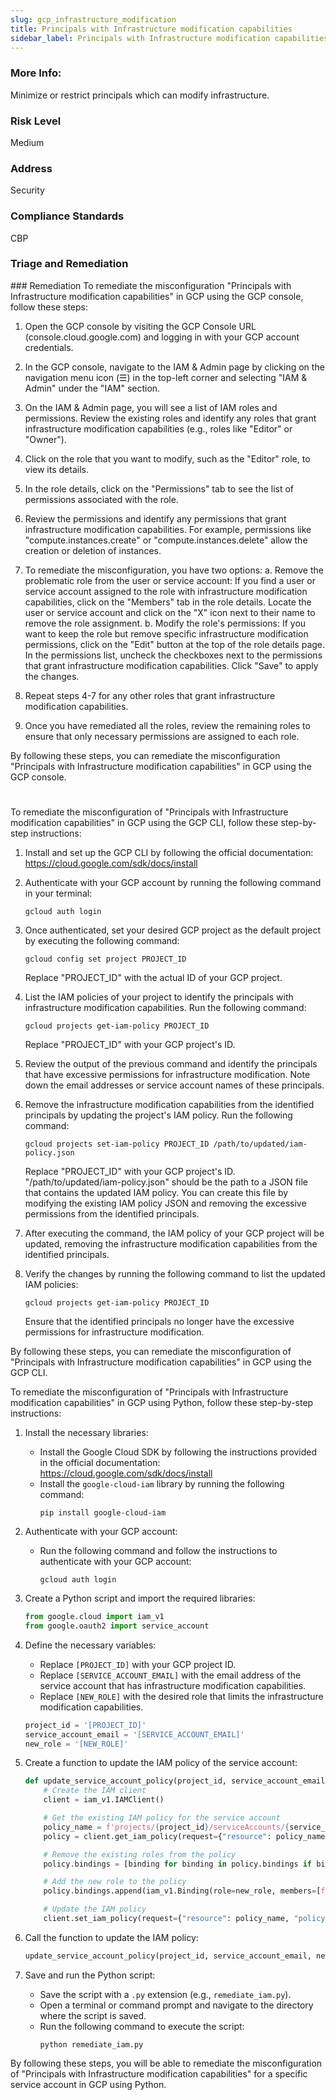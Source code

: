 ```yaml
---
slug: gcp_infrastructure_modification
title: Principals with Infrastructure modification capabilities
sidebar_label: Principals with Infrastructure modification capabilities
---
```


### More Info:

Minimize or restrict principals which can modify infrastructure.

### Risk Level

Medium

### Address

Security

### Compliance Standards

CBP

### Triage and Remediation
<Tabs>
<Tab title='Remediation'>
### Remediation

<AccordionGroup>
<Accordion title='Using Console' defaultOpen='true'>
To remediate the misconfiguration "Principals with Infrastructure modification capabilities" in GCP using the GCP console, follow these steps:

1. Open the GCP console by visiting the GCP Console URL (console.cloud.google.com) and logging in with your GCP account credentials.

2. In the GCP console, navigate to the IAM & Admin page by clicking on the navigation menu icon (☰) in the top-left corner and selecting "IAM & Admin" under the "IAM" section.

3. On the IAM & Admin page, you will see a list of IAM roles and permissions. Review the existing roles and identify any roles that grant infrastructure modification capabilities (e.g., roles like "Editor" or "Owner").

4. Click on the role that you want to modify, such as the "Editor" role, to view its details.

5. In the role details, click on the "Permissions" tab to see the list of permissions associated with the role.

6. Review the permissions and identify any permissions that grant infrastructure modification capabilities. For example, permissions like "compute.instances.create" or "compute.instances.delete" allow the creation or deletion of instances.

7. To remediate the misconfiguration, you have two options:
   a. Remove the problematic role from the user or service account: If you find a user or service account assigned to the role with infrastructure modification capabilities, click on the "Members" tab in the role details. Locate the user or service account and click on the "X" icon next to their name to remove the role assignment.
   b. Modify the role's permissions: If you want to keep the role but remove specific infrastructure modification permissions, click on the "Edit" button at the top of the role details page. In the permissions list, uncheck the checkboxes next to the permissions that grant infrastructure modification capabilities. Click "Save" to apply the changes.

8. Repeat steps 4-7 for any other roles that grant infrastructure modification capabilities.

9. Once you have remediated all the roles, review the remaining roles to ensure that only necessary permissions are assigned to each role.

By following these steps, you can remediate the misconfiguration "Principals with Infrastructure modification capabilities" in GCP using the GCP console.

#
</Accordion>

<Accordion title='Using CLI'>
To remediate the misconfiguration of "Principals with Infrastructure modification capabilities" in GCP using the GCP CLI, follow these step-by-step instructions:

1. Install and set up the GCP CLI by following the official documentation: https://cloud.google.com/sdk/docs/install

2. Authenticate with your GCP account by running the following command in your terminal:
   ```
   gcloud auth login
   ```

3. Once authenticated, set your desired GCP project as the default project by executing the following command:
   ```
   gcloud config set project PROJECT_ID
   ```
   Replace "PROJECT_ID" with the actual ID of your GCP project.

4. List the IAM policies of your project to identify the principals with infrastructure modification capabilities. Run the following command:
   ```
   gcloud projects get-iam-policy PROJECT_ID
   ```
   Replace "PROJECT_ID" with your GCP project's ID.

5. Review the output of the previous command and identify the principals that have excessive permissions for infrastructure modification. Note down the email addresses or service account names of these principals.

6. Remove the infrastructure modification capabilities from the identified principals by updating the project's IAM policy. Run the following command:
   ```
   gcloud projects set-iam-policy PROJECT_ID /path/to/updated/iam-policy.json
   ```
   Replace "PROJECT_ID" with your GCP project's ID. "/path/to/updated/iam-policy.json" should be the path to a JSON file that contains the updated IAM policy. You can create this file by modifying the existing IAM policy JSON and removing the excessive permissions from the identified principals.

7. After executing the command, the IAM policy of your GCP project will be updated, removing the infrastructure modification capabilities from the identified principals.

8. Verify the changes by running the following command to list the updated IAM policies:
   ```
   gcloud projects get-iam-policy PROJECT_ID
   ```
   Ensure that the identified principals no longer have the excessive permissions for infrastructure modification.

By following these steps, you can remediate the misconfiguration of "Principals with Infrastructure modification capabilities" in GCP using the GCP CLI.
</Accordion>

<Accordion title='Using Python'>
To remediate the misconfiguration of "Principals with Infrastructure modification capabilities" in GCP using Python, follow these step-by-step instructions:

1. Install the necessary libraries:
   - Install the Google Cloud SDK by following the instructions provided in the official documentation: https://cloud.google.com/sdk/docs/install
   - Install the `google-cloud-iam` library by running the following command:
     ```
     pip install google-cloud-iam
     ```

2. Authenticate with your GCP account:
   - Run the following command and follow the instructions to authenticate with your GCP account:
     ```
     gcloud auth login
     ```

3. Create a Python script and import the required libraries:
   ```python
   from google.cloud import iam_v1
   from google.oauth2 import service_account
   ```

4. Define the necessary variables:
   - Replace `[PROJECT_ID]` with your GCP project ID.
   - Replace `[SERVICE_ACCOUNT_EMAIL]` with the email address of the service account that has infrastructure modification capabilities.
   - Replace `[NEW_ROLE]` with the desired role that limits the infrastructure modification capabilities.
   ```python
   project_id = '[PROJECT_ID]'
   service_account_email = '[SERVICE_ACCOUNT_EMAIL]'
   new_role = '[NEW_ROLE]'
   ```

5. Create a function to update the IAM policy of the service account:
   ```python
   def update_service_account_policy(project_id, service_account_email, new_role):
       # Create the IAM client
       client = iam_v1.IAMClient()

       # Get the existing IAM policy for the service account
       policy_name = f'projects/{project_id}/serviceAccounts/{service_account_email}'
       policy = client.get_iam_policy(request={"resource": policy_name})

       # Remove the existing roles from the policy
       policy.bindings = [binding for binding in policy.bindings if binding.role != new_role]

       # Add the new role to the policy
       policy.bindings.append(iam_v1.Binding(role=new_role, members=[f'serviceAccount:{service_account_email}']))

       # Update the IAM policy
       client.set_iam_policy(request={"resource": policy_name, "policy": policy})
   ```

6. Call the function to update the IAM policy:
   ```python
   update_service_account_policy(project_id, service_account_email, new_role)
   ```

7. Save and run the Python script:
   - Save the script with a `.py` extension (e.g., `remediate_iam.py`).
   - Open a terminal or command prompt and navigate to the directory where the script is saved.
   - Run the following command to execute the script:
     ```
     python remediate_iam.py
     ```

By following these steps, you will be able to remediate the misconfiguration of "Principals with Infrastructure modification capabilities" for a specific service account in GCP using Python.
</Accordion>

</AccordionGroup>
</Tab>
</Tabs>

